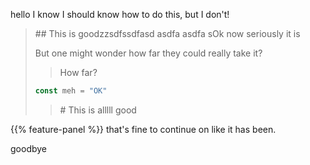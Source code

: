 
hello I know I should know how to do this, but I don't!

<BlockQuote>
  ## This is goodzzsdfssdfasd asdfa asdfa sOk now seriously it is

  But one might wonder how far they could really take it?

  > How far?

  ```javascript
  const meh = "OK"
  ```

  <BlockQuote authorName="Where dat?">
    # This is alllll good
  </BlockQuote>
</BlockQuote>

{{% feature-panel %}} that's fine to continue on like it has been.

goodbye
